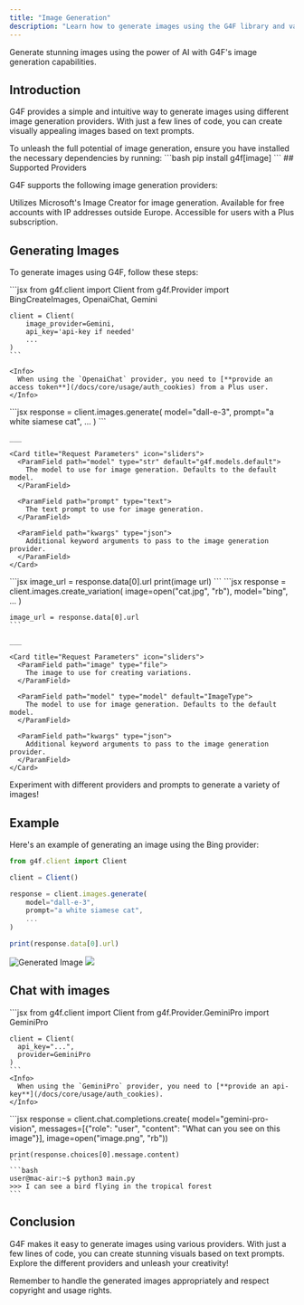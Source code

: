 ```yaml
---
title: "Image Generation"
description: "Learn how to generate images using the G4F library and various image generation providers."
---
```


<Card title="Image Generation" icon="image">
  Generate stunning images using the power of AI with G4F's image generation capabilities.
</Card>

## Introduction

G4F provides a simple and intuitive way to generate images using different image generation providers. With just a few lines of code, you can create visually appealing images based on text prompts.

<Info>
  To unleash the full potential of image generation, ensure you have installed the necessary dependencies by running:
  ```bash
  pip install g4f[image]
  ```
</Info>
## Supported Providers

G4F supports the following image generation providers:

<CardGroup cols={2}>
  <Card title="Bing" icon="microsoft">
    Utilizes Microsoft's Image Creator for image generation.
  </Card>
  <Card title="Google Gemini" icon="google">
    Available for free accounts with IP addresses outside Europe.
  </Card>
  <Card title="OpenAI Chat with GPT-4" icon="robot">
    Accessible for users with a Plus subscription.
  </Card>
</CardGroup>

## Generating Images

To generate images using G4F, follow these steps:

<Steps>
  <Step title="Import the necessary modules" stepNumber={1}>
    ```jsx
    from g4f.client import Client
    from g4f.Provider import BingCreateImages, OpenaiChat, Gemini

    client = Client(
        image_provider=Gemini,
        api_key='api-key if needed'
        ...
    )
    ```

    <Info>
      When using the `OpenaiChat` provider, you need to [**provide an access token**](/docs/core/usage/auth_cookies) from a Plus user. 
    </Info>
  </Step>
  
  <Step title="Set up the request for image creation" stepNumber={2}>
    ```jsx
    response = client.images.generate(
        model="dall-e-3",
        prompt="a white siamese cat",
        ...
    )
    ```

    ___
    
    <Card title="Request Parameters" icon="sliders">
      <ParamField path="model" type="str" default="g4f.models.default">
        The model to use for image generation. Defaults to the default model.
      </ParamField>
      
      <ParamField path="prompt" type="text">
        The text prompt to use for image generation.
      </ParamField>
      
      <ParamField path="kwargs" type="json">
        Additional keyword arguments to pass to the image generation provider.
      </ParamField>
    </Card>
  </Step>
  
  <Step title="Get image links from the response" stepNumber={3}>
    ```jsx
    image_url = response.data[0].url
    print(image url) 
    ```
    
  </Step>
  <Step title="Image Variations" stepNumber={4}>
    ```jsx
    response = client.images.create_variation(
        image=open("cat.jpg", "rb"),
        model="bing",
        ...
    )

    image_url = response.data[0].url
    ```

    ___
    
    <Card title="Request Parameters" icon="sliders">
      <ParamField path="image" type="file">
        The image to use for creating variations.
      </ParamField>
      
      <ParamField path="model" type="model" default="ImageType">
        The model to use for image generation. Defaults to the default model.
      </ParamField>
      
      <ParamField path="kwargs" type="json">
        Additional keyword arguments to pass to the image generation provider.
      </ParamField>
    </Card>
    
  </Step>
</Steps>

<Tip>
  Experiment with different providers and prompts to generate a variety of images!
</Tip>

## Example

Here's an example of generating an image using the Bing provider:

```jsx
from g4f.client import Client

client = Client()

response = client.images.generate(
    model="dall-e-3",
    prompt="a white siamese cat",
    ...
)

print(response.data[0].url)
```

<Frame>
  <img src="https://raw.githubusercontent.com/xtekky/gpt4free/main/docs/cat.jpeg" alt="Generated Image" />
  <img src="https://raw.githubusercontent.com/xtekky/gpt4free/main/docs/cat.webp" />
</Frame>

## Chat with images

<Steps>
  <Step title="Import the necessary modules" stepNumber={1}>
    ```jsx
    from g4f.client import Client
    from g4f.Provider.GeminiPro import GeminiPro

    client = Client(
      api_key="...",
      provider=GeminiPro
    )
    ```
    <Info>
      When using the `GeminiPro` provider, you need to [**provide an api-key**](/docs/core/usage/auth_cookies). 
    </Info>
  </Step>
  <Step title="Chat with your image" stepNumber={1}>
    ```jsx
    response = client.chat.completions.create(
        model="gemini-pro-vision",
        messages=[{"role": "user", "content": "What can you see on this image"}],
        image=open("image.png", "rb"))

    print(response.choices[0].message.content)
    ```
    ```bash
    user@mac-air:~$ python3 main.py
    >>> I can see a bird flying in the tropical forest
    ```
  </Step>
</Steps>

## Conclusion

G4F makes it easy to generate images using various providers. With just a few lines of code, you can create stunning visuals based on text prompts. Explore the different providers and unleash your creativity!

<Tip>
  Remember to handle the generated images appropriately and respect copyright and usage rights.
</Tip>